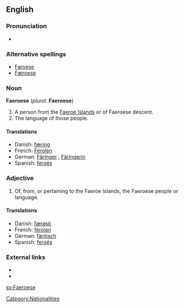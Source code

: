{{interwiktionary|code=fo}}
==English==

===Pronunciation===
* {{rhymes|iːz}}

===Alternative spellings===
* [[Faroese]]
* [[Færoese]]

===Noun===
{{wikipedia}}
'''Faeroese''' (''plural:'' '''Faeroese''')

# A person from the [[Faeroe Islands]] or of Faeroese descent.
# The language of those people.

====Translations====
* Danish: [[færing]] {{c}}
* French: [[Féroïen]]
* German: [[Färinger]] {{m}}, [[Färingerin]] {{f}}
* Spanish: [[feroés]]

===Adjective===
{{en-adj}}

# Of, from, or pertaining to the Faeroe Islands, the Faeroese people or language.

====Translations====
* Danish: [[færøsk]]
* French: [[féroïen]]
* German: [[färöisch]]
* Spanish: [[feroés]]

===External links===
* {{ethnologue|code=fao}}
* {{websters-online}}

[[Category:Nationalities]]

[[sv:Faeroese]]
